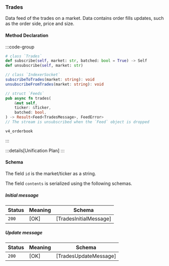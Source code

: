 ### Trades

Data feed of the trades on a market. Data contains order fills updates, such as the order side, price and size.

#### Method Declaration

:::code-group

```python [Python]
# class `Trades`
def subscribe(self, market: str, batched: bool = True) -> Self
def unsubscribe(self, market: str)
```

```typescript [TypeScript]
// class `IndexerSocket`
subscribeToTrades(market: string): void
unsubscribeFromTrades(market: string): void
```

```rust [Rust]
// struct `Feeds`
pub async fn trades(
    &mut self,
    ticker: &Ticker,
    batched: bool,
) -> Result<Feed<TradesMessage>, FeedError>
// The stream is unsubscribed when the `Feed` object is dropped
```

```url [Channel]
v4_orderbook
```

:::

:::details[Unification Plan]
:::

#### Schema

The field `id` is the market/ticker as a string.

The field `contents` is serialized using the following schemas.

##### Initial message

| Status | Meaning     | Schema                          |
| ------ | ----------- | ------------------------------- |
| `200`  | [OK]        | [TradesInitialMessage]          |

##### Update message

| Status | Meaning     | Schema                          |
| ------ | ----------- | ------------------------------- |
| `200`  | [OK]        | [TradesUpdateMessage]           |
